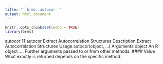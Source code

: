 ```yaml
---
title: "``brms::autocor``"
output: html_document
---
```


```r
knitr::opts_chunk$set(echo = TRUE)
library(brms)
```

autocor 11
autocor Extract Autocorrelation Structures
Description
Extract Autocorrelation Structures
Usage
autocor(object, ...)
Arguments
object An R object.
... Further arguments passed to or from other methods.
#### Value
What exactly is returned depends on the specific method.
